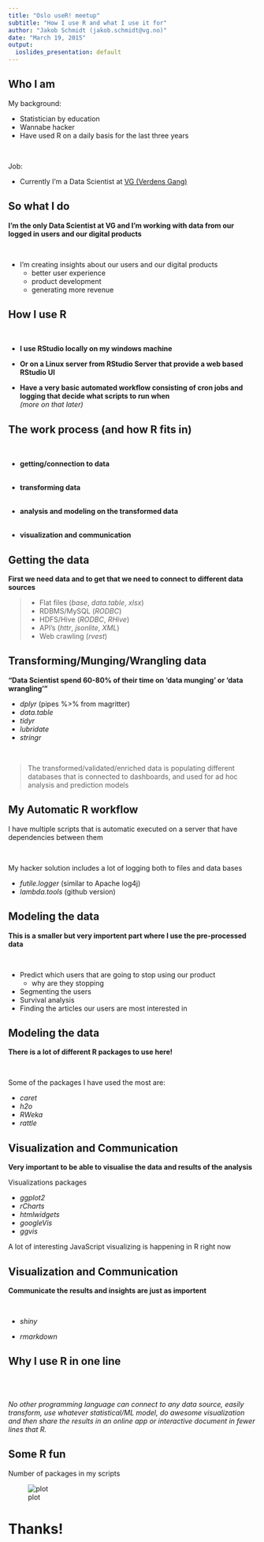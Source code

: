 ```yaml
---
title: "Oslo useR! meetup"
subtitle: "How I use R and what I use it for"
author: "Jakob Schmidt (jakob.schmidt@vg.no)"
date: "March 19, 2015"
output:
  ioslides_presentation: default
---
```


## Who I am

My background:

* Statistician by education
* Wannabe hacker
* Have used R on a daily basis for the last three years

<br>

Job:

* Currently I'm a Data Scientist at [VG (Verdens Gang)](http:\\vg.no)


## So what I do

**I'm the only Data Scientist at VG and I'm working with data from our logged in users and our digital products**

<br>

* I'm creating insights about our users and our digital products
    + better user experience
    + product development
    + generating more revenue


## How I use R

<br>

* **I use RStudio locally on my windows machine**

* **Or on a Linux server from RStudio Server that provide a web based RStudio UI**

* **Have a very basic automated workflow consisting of cron jobs and logging that decide what scripts to run when** <br> _(more on that later)_


## The work process (and how R fits in)

<br>

* **getting/connection to data**
<br> <br>

* **transforming data**
<br> <br>

* **analysis and modeling on the transformed data**
<br> <br>

* **visualization and communication**


## Getting the data

**First we need data and to get that we need to connect to different data sources**

> * Flat files (_base_, _data.table_, _xlsx_)
> * RDBMS/MySQL (_RODBC_)
> * HDFS/Hive (_RODBC_, _RHive_)
> * API's (_httr_, _jsonlite_, _XML_)
> * Web crawling (_rvest_)


## Transforming/Munging/Wrangling data 

**"Data Scientist spend 60-80% of their time on 'data munging' or 'data wrangling'"**

* _dplyr_ (pipes %>% from magritter)
* _data.table_
* _tidyr_
* _lubridate_
* _stringr_

<br>

> The transformed/validated/enriched data is populating different databases that is connected to dashboards, and used for ad hoc analysis and prediction models


## My Automatic R workflow

I have multiple scripts that is automatic executed on a server that have dependencies between them

<br>

My hacker solution includes a lot of logging both to files and data bases

* _futile.logger_ (similar to Apache log4j)
* _lambda.tools_ (github version)


## Modeling the data

**This is a smaller but very importent part where I use the pre-processed data**

<br>

* Predict which users that are going to stop using our product
    + why are they stopping
* Segmenting the users
* Survival analysis
* Finding the articles our users are most interested in

## Modeling the data

**There is a lot of different R packages to use here!**

<br>

Some of the packages I have used the most are:

* _caret_
* _h2o_
* _RWeka_
* _rattle_


## Visualization and Communication

**Very important to be able to visualise the data and results of the analysis**

Visualizations packages

* _ggplot2_
* _rCharts_
* _htmlwidgets_
* _googleVis_
* _ggvis_

A lot of interesting JavaScript visualizing is happening in R right now


## Visualization and Communication

**Communicate the results and insights are just as importent**

<br>

* _shiny_
<br>

* _rmarkdown_


## Why I use R in one line

<br> <br>

_No other programming language can connect to any data source, easily transform, use whatever statistical/ML model, do awesome visualization and then share the results in an online app or interactive document in fewer lines that R._


## Some R fun

Number of packages in my scripts

![plot](Rplot.jpeg)


# Thanks!



